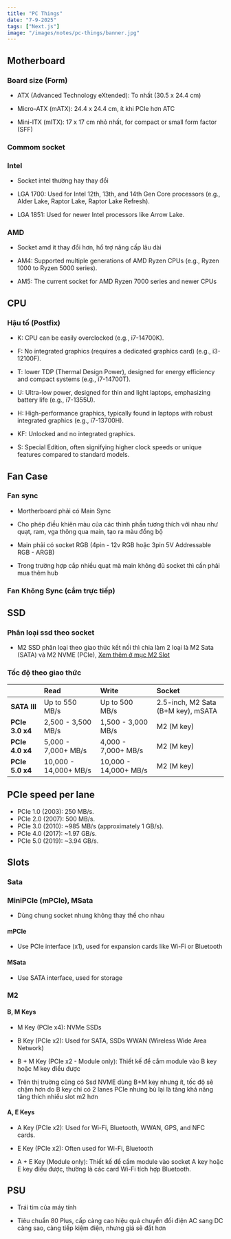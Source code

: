 ```yaml
---
title: "PC Things"
date: "7-9-2025"
tags: ["Next.js"]
image: "/images/notes/pc-things/banner.jpg"
---
```



## Motherboard

### Board size (Form)

<CustomImage src="/images/notes/pc-things/board_size.png" width={700} height={400}/>

- ATX (Advanced Technology eXtended): To nhất (30.5 x 24.4 cm)

- Micro-ATX (mATX): 24.4 x 24.4 cm, ít khi PCIe hơn ATC

- Mini-ITX (mITX):  17 x 17 cm nhỏ nhất, for compact or small form factor (SFF)

### Commom socket

### Intel

- Socket intel thường hay thay đổi

- LGA 1700: Used for Intel 12th, 13th, and 14th Gen Core processors (e.g., Alder Lake, Raptor Lake, Raptor Lake Refresh).

- LGA 1851: Used for newer Intel processors like Arrow Lake.

### AMD

- Socket amd ít thay đổi hơn, hổ trợ nâng cấp lâu dài

- AM4: Supported multiple generations of AMD Ryzen CPUs (e.g., Ryzen 1000 to Ryzen 5000 series).

- AM5: The current socket for AMD Ryzen 7000 series and newer CPUs

## CPU

### Hậu tố (Postfix)

- K: CPU can be easily overclocked (e.g., i7-14700K).

- F: No integrated graphics (requires a dedicated graphics card) (e.g., i3-12100F).

- T: lower TDP (Thermal Design Power), designed for energy efficiency and compact systems (e.g., i7-14700T).

- U: Ultra-low power, designed for thin and light laptops, emphasizing battery life (e.g., i7-1355U).

- H: High-performance graphics, typically found in laptops with robust integrated graphics (e.g., i7-13700H).

- KF: Unlocked and no integrated graphics.

- S: Special Edition, often signifying higher clock speeds or unique features compared to standard models.

## Fan Case

### Fan sync

<div className="grid not-prose grid-cols-1 md:grid-cols-2 gap-4">
    <ImageFigure text="PC with sync led" src="/images/notes/pc-things/pc_sync_fan.jpg" width={400} height={400}/>
    <ImageFigure text="6pin fan" src="/images/notes/pc-things/fan_6pin.jpg" width={400} height={400}/>
</div>



- Mortherboard phải có Main Sync

- Cho phép điều khiên màu của các thình phần tương thích với nhau như quạt, ram, vga thông qua main, tạo ra màu đồng bộ

- Main phải có socket RGB (4pin - 12v RGB hoặc 3pin 5V Addressable RGB - ARGB)

- Trong trường hợp cắp nhiều quạt mà main không đủ socket thì cần phải mua thêm hub


### Fan Không Sync (cắm trực tiếp)


<div className="grid not-prose grid-cols-1 md:grid-cols-2 gap-4">
    <ImageFigure text="4pin fan" src="/images/notes/pc-things/fan_no_hub.jpg" width={400} height={400}/>
    <ImageFigure className="aspect-[unset] md:aspect-[1.1]" imageClassName="h-auto mt-full" text="How to install" src="/images/notes/pc-things/fan_no_hub_2.png" width={400} height={400}/>
</div>

## SSD

### Phân loại ssd theo socket

<div className="grid not-prose grid-cols-1 md:grid-cols-2 gap-4">
    <ImageFigure text="2.5-inch SATA SSD" src="/images/notes/pc-things/2.5_ssd.jpg" width={400} height={400} />
    <ImageFigure text="mSata SDD" src="/images/notes/pc-things/msata_ssd.jpg" width={400} height={400} />
</div>

<ImageFigure className="" text="M2 SSDs" src="/images/notes/pc-things/m2_ssd.png" width={700} height={400}/>

- M2 SSD phân loại theo giao thức kết nối thì chia làm 2 loại là M2 Sata (SATA) và M2 NVME (PCIe), <a href='#m2'>Xem thêm ở mục M2 Slot</a>

### Tốc độ theo giao thức

|  | Read | Write | Socket |
| :------------------------ | :-------------------------------------- | :---------------------- | :---------------------------- |
| **SATA III** | Up to 550 MB/s | Up to 500 MB/s | 2.5-inch, M2 Sata (B+M key), mSATA |
| **PCIe 3.0 x4** | 2,500 - 3,500 MB/s | 1,500 - 3,000 MB/s | M2 (M key) |
| **PCIe 4.0 x4** | 5,000 - 7,000+ MB/s | 4,000 - 7,000+ MB/s | M2 (M key) |
| **PCIe 5.0 x4** | 10,000 - 14,000+ MB/s | 10,000 - 14,000+ MB/s | M2 (M key) |


## PCIe speed per lane

- PCIe 1.0 (2003): 250 MB/s.
- PCIe 2.0 (2007): 500 MB/s.
- PCIe 3.0 (2010): ~985 MB/s (approximately 1 GB/s).
- PCIe 4.0 (2017): ~1.97 GB/s.
- PCIe 5.0 (2019): ~3.94 GB/s.

## Slots

### Sata

<div className="grid not-prose grid-cols-1 md:grid-cols-2 gap-4">
    <ImageFigure text="Sata slot on MB" src="/images/notes/pc-things/sata_slot.jpg" width={400} height={400} />
    <ImageFigure text="Sata cable and Storage connector" src="/images/notes/pc-things/sata_cable.jpg" width={400} height={400} />
</div>

### MiniPCIe (mPCIe), MSata

<div className="grid not-prose grid-cols-1 md:grid-cols-2 gap-4">
    <ImageFigure text="mPCIe Wifi Card" src="/images/notes/pc-things/mpcie_card.jpg" width={400} height={400} />
    <ImageFigure text="mSata SDD" src="/images/notes/pc-things/msata_ssd.jpg" width={400} height={400} />
</div>

- Dùng chung socket nhưng không thay thế cho nhau

#### mPCIe

- Use PCIe interface (x1), used for expansion cards like Wi-Fi or Bluetooth

#### MSata 

- Use SATA interface, used for storage

### M2

#### B, M Keys

<CustomImage src="/images/notes/pc-things/keys-b-m.jpg" width={700} height={400}/>

- M Key (PCIe x4): NVMe SSDs

- B Key (PCIe x2): Used for SATA, SSDs WWAN (Wireless Wide Area Network)

- B + M Key (PCIe x2 - Module only): Thiết kế để cắm module vào B key hoặc M key điều được

<CustomImage src="/images/notes/pc-things/b+m_key_ssd.jpg" width={700}/>

- Trên thị truờng cũng có Ssd NVME dùng B+M key nhưng ít, tốc độ sẽ chậm hơn do B key chỉ có 2 lanes PCIe nhưng bù lại là tăng khả năng tăng thích nhiều slot m2 hơn

#### A, E Keys

<CustomImage src="/images/notes/pc-things/keys-a-e.jpg" width={700}/>

- A Key (PCIe x2): Used for Wi-Fi, Bluetooth, WWAN, GPS, and NFC cards.

- E Key (PCIe x2): Often used for Wi-Fi, Bluetooth

- A + E Key (Module only): Thiết kế để cắm module vào socket A key hoặc E key điều được, thường là các card Wi-Fi tích hợp Bluetooth.

<ImageFigure text="M2 M key to M2 A key" src="/images/notes/pc-things/m2_wireless_card.jpg" width={700} height={200}/>

<CustomImage src="/images/notes/pc-things/m2_cards.jpeg" width={700} height={200}/>

## PSU

- Trái tim của máy tính

- Tiêu chuẩn 80 Plus, cấp càng cao hiệu quả chuyển đồi điện AC sang DC càng sao, càng tiếp kiệm điện, nhưng giá sẽ đắt hơn

<CustomImage src="/images/notes/pc-things/80+.png" width={700} height={200}/>

